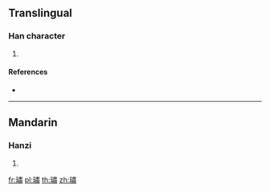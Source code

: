 {{character info/new}}
==Translingual==

===Han character===
{{Han char|rn=96|rad=玉|as=12|sn=16|four=|canj=MGLX}}

# {{defn|Han|sort=玉12}}

====References====
* {{Han ref|kx=0742.050|dkj=21241|dj=1151.180|hdz=21142.080|uh=749B|ud=29851}}

----

==Mandarin==

===Hanzi===
{{cmn-hanzi|pin=[[jīn]] ([[jin1]]), [[sù]] ([[su4]])|wg=chin<sup>1</sup>, su<sup>4</sup>}}

# {{defn|lang=cmn|sort=玉12}}

[[fr:璛]]
[[pl:璛]]
[[th:璛]]
[[zh:璛]]